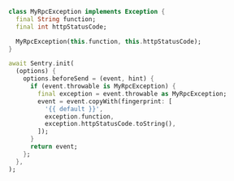 ```dart
class MyRpcException implements Exception {
  final String function;
  final int httpStatusCode;

  MyRpcException(this.function, this.httpStatusCode);
}

await Sentry.init(
  (options) {
    options.beforeSend = (event, hint) {
      if (event.throwable is MyRpcException) {
        final exception = event.throwable as MyRpcException;
        event = event.copyWith(fingerprint: [
          '{{ default }}',
          exception.function,
          exception.httpStatusCode.toString(),
        ]);
      }
      return event;
    };
  },
);
```
